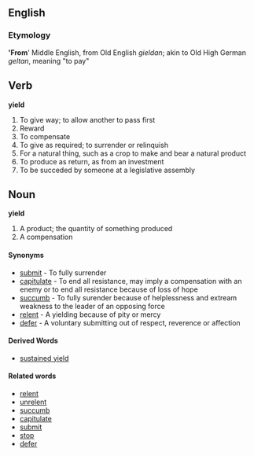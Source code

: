 ==English==

===Etymology===
''''From'''' Middle English, from Old English ''gieldan''; akin to Old High German ''geltan'', meaning "to pay"

==Verb==
'''yield'''
#To give way; to allow another to pass first
#Reward {{rfc}}<!-- Is this for real? -->
#To compensate <!-- huh?  Is this a UKism? -->
#To give as required; to surrender or relinquish
#For a natural thing, such as a crop to make and bear a natural product
#To produce as return, as from an investment 
#To be succeded by someone at a legislative assembly <!-- What? -->

==Noun==
'''yield'''

# A product; the quantity of something produced 
# A compensation

====Synonyms====
*[[submit]] - To fully surrender
*[[capitulate]] - To end all resistance, may imply a compensation with an enemy or to end all resistance because of loss of hope 
*[[succumb]] - To fully surender because of helplessness and extream weakness to the leader of an opposing force
*[[relent]] -  A yielding because of pity or mercy
*[[defer]] - A voluntary submitting out of respect, reverence or affection

==== Derived Words ====
*[[sustained yield]]

====Related words====
* [[relent]]
* [[unrelent]]
* [[succumb]]
* [[capitulate]]
* [[submit]]
* [[stop]]
* [[defer]]